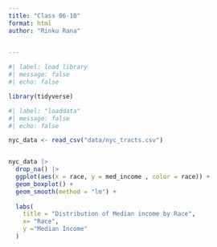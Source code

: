 ```yaml
---
title: "Class 06-10"
format: html
author: "Rinku Rana"

  
---
```


```r
#| label: load library
#| message: false
#| echo: false

library(tidyverse)

```


```r
#| label: "loaddata"
#| message: false
#| echo: false

nyc_data <- read_csv("data/nyc_tracts.csv")


nyc_data |> 
  drop_na() |>  
  ggplot(aes(x = race, y = med_income , color = race)) + 
  geom_boxplot() + 
  geom_smooth(method = "lm") +
 
  labs(
    title = "Distribution of Median income by Race",
    x= "Race",
    y ="Median Income"
  )

```

